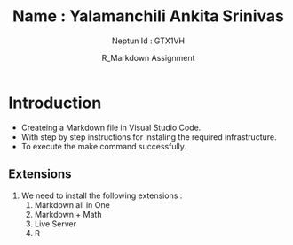 % Name      : Yalamanchili Ankita Srinivas
% Neptun Id : GTX1VH
% R_Markdown Assignment

Introduction
============

* Createing a Markdown file in Visual Studio Code.
* With step by step instructions for instaling the required infrastructure.
* To execute the make command successfully.

Extensions
----------

1. We need to install the following extensions :
    1. Markdown all in One
    2. Markdown + Math
    3. Live Server
    4. R

